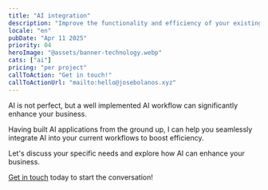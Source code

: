 ```yaml
---
title: "AI integration"
description: "Improve the functionality and efficiency of your existing workflow with AI"
locale: "en"
pubDate: "Apr 11 2025"
priority: 04
heroImage: "@assets/banner-technology.webp"
cats: ["ai"]
pricing: "per project"
callToAction: "Get in touch!"
callToActionUrl: "mailto:hello@josebolanos.xyz"
---
```


AI is not perfect, but a well implemented AI workflow can significantly enhance your business.

Having built AI applications from the ground up, I can help you seamlessly integrate AI into your current workflows to boost efficiency.

Let's discuss your specific needs and explore how AI can enhance your business.

<a href={frontmatter.callToActionUrl}>Get in touch</a> today to start the conversation!


